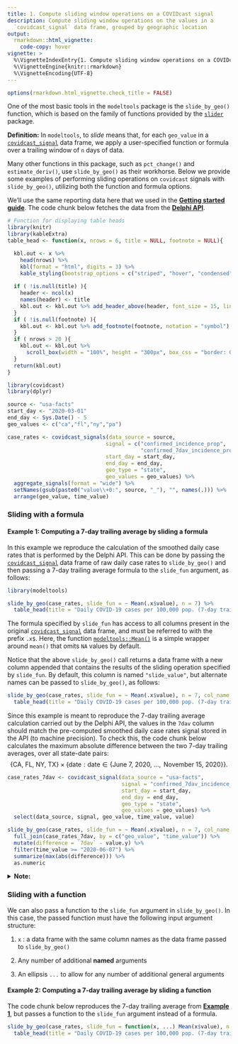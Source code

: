 ```yaml
---
title: 1. Compute sliding window operations on a COVIDcast signal
description: Compute sliding window operations on the values in a 
  `covidcast_signal` data frame, grouped by geographic location
output: 
  rmarkdown::html_vignette:
    code-copy: hover
vignette: >
  %\VignetteIndexEntry{1. Compute sliding window operations on a COVIDcast signal}
  %\VignetteEngine{knitr::rmarkdown}
  %\VignetteEncoding{UTF-8}
---
```


```r
options(rmarkdown.html_vignette.check_title = FALSE)
```

One of the most basic tools in the `modeltools` package is the `slide_by_geo()`
function, which is based on the family of functions provided by the 
[`slider`](https://cran.r-project.org/web/packages/slider/vignettes/slider.html)
package. 

**Definition:** In `modeltools`, to *slide* means that, for each `geo_value`
in a [`covidcast_signal`](https://cmu-delphi.github.io/covidcast/covidcastR/reference/covidcast_signal.html) 
data frame, we apply a user-specified function or formula over a trailing 
window of `n` days of data.

Many other functions in this package, such as `pct_change()` and
`estimate_deriv()`, use `slide_by_geo()` as their workhorse. Below we provide
some examples of performing sliding operations on `covidcast` signals with
`slide_by_geo()`, utilizing both the function and formula options.

We'll use the same reporting data here that we used in the
[**Getting started guide**](https://cmu-delphi.github.io/covidcast/modeltoolsR/articles/modeltools.html).
The code chunk below fetches the data from the 
[**Delphi API**](https://cmu-delphi.github.io/delphi-epidata/api/covidcast_signals.html).

```r
# Function for displaying table heads
library(knitr)
library(kableExtra)
table_head <- function(x, nrows = 6, title = NULL, footnote = NULL){

  kbl.out <- x %>%
    head(nrows) %>%
    kbl(format = "html", digits = 3) %>%
    kable_styling(bootstrap_options = c("striped", "hover", "condensed", "responsive"))
  
  if ( !is.null(title) ){
    header <- ncol(x)
    names(header) <- title
    kbl.out <- kbl.out %>% add_header_above(header, font_size = 15, line = F)
  }
  if ( !is.null(footnote) ){
    kbl.out <- kbl.out %>% add_footnote(footnote, notation = "symbol")
  }
  if ( nrows > 20 ){
    kbl.out <- kbl.out %>% 
      scroll_box(width = "100%", height = "300px", box_css = "border: 0px solid #fff; padding: 2px; ")
  }
  return(kbl.out)
}
```

```r
library(covidcast)
library(dplyr)

source <- "usa-facts"
start_day <- "2020-03-01"
end_day <- Sys.Date() - 5
geo_values <- c("ca","fl","ny","pa")

case_rates <- covidcast_signals(data_source = source,
                               signal = c("confirmed_incidence_prop",
                                          "confirmed_7dav_incidence_prop"),
                               start_day = start_day,
                               end_day = end_day,
                               geo_type = "state",
                               geo_values = geo_values) %>%
  aggregate_signals(format = "wide") %>%
  setNames(gsub(paste0("value\\+0:", source, "_"), "", names(.))) %>%
  arrange(geo_value, time_value)
```


### Sliding with a formula

#### Example 1: Computing a 7-day trailing average by sliding a formula

In this example we reproduce the calculation of the smoothed daily case rates 
that is performed by the Delphi API. This can be done by passing the 
[`covidcast_signal`](https://cmu-delphi.github.io/covidcast/covidcastR/reference/covidcast_signal.html) 
data frame of raw daily case rates to `slide_by_geo()` and then passing a 7-day
trailing average formula to the `slide_fun` argument, as follows:

```r
library(modeltools)

slide_by_geo(case_rates, slide_fun = ~ Mean(.x$value), n = 7) %>%
  table_head(title = "Daily COVID-19 cases per 100,000 pop. (7-day trailing average)")
```


The formula specified by `slide_fun` has access to all columns present in the
original
[`covidcast_signal`](https://cmu-delphi.github.io/covidcast/covidcastR/reference/covidcast_signal.html) 
data frame, and must be referred to with the prefix `.x$`. Here, the function
[`modeltools::Mean()`](https://cmu-delphi.github.io/covidcast/covidcastR/reference/Min.html) 
is a simple wrapper around `mean()` that omits `NA` values by default.

Notice that the above `slide_by_geo()` call returns a data frame with a new 
column appended that contains the results of the sliding operation specified by
`slide_fun`. By default, this column is named `"slide_value"`, but alternate
names can be passed to `slide_by_geo()`, as follows:

```r
slide_by_geo(case_rates, slide_fun = ~ Mean(.x$value), n = 7, col_name = "7dav") %>%
  table_head(title = "Daily COVID-19 cases per 100,000 pop. (7-day trailing average)")
```

Since this example is meant to reproduce the 7-day trailing average calculation 
carried out by the Delphi API, the values in the `7dav` column should match the 
pre-computed smoothed daily case rates signal stored in the API 
(to machine precision). To check this, the code chunk below calculates the 
maximum absolute difference between the two 7-day trailing averages, 
over all state-date pairs:
$$\big\{\text{CA, FL, NY, TX}\big\} \times \big\{\text{date}: \text{date}\in \{\text{June 7, 2020, }\dots,\text{ November 15, 2020}\}\big\}.$$

```r
case_rates_7dav <- covidcast_signal(data_source = "usa-facts",
                                    signal = "confirmed_7dav_incidence_prop",
                                    start_day = start_day,
                                    end_day = end_day,
                                    geo_type = "state",
                                    geo_values = geo_values) %>%
  select(data_source, signal, geo_value, time_value, value)

slide_by_geo(case_rates, slide_fun = ~ Mean(.x$value), n = 7, col_name = "7dav") %>%
  full_join(case_rates_7dav, by = c("geo_value", "time_value")) %>%
  mutate(difference = `7dav` - value.y) %>%
  filter(time_value >= "2020-06-07") %>%
  summarize(max(abs(difference))) %>%
  as.numeric
```

<details><summary>**Note:**</summary>
The raw daily case rates that we pass to `slide_by_geo()` begin on June 1, 2020,
so the `"7dav"` column created by `slide_by_geo()` doesn't represent a true 
*7-day average* until June 7, 2020. This is why we only perform the sanity check
calculation above on the dates June 7, 2020, ..., November 15, 2020. When a 
trailing window of `n` days is not available, `slide_by_geo()` just applies the
`slide_fun` function/formula to whatever data *is* available. So for June `n`th,
`n = 1,...,6`, the values in the `"7dav"` column are only `n`-day trailing
averages. Whereas the pre-computed smoothed daily case rates signal stored in
Delphi's API is a true 7-day average for all dates June 1, 2020, ..., November
15, 2020.
</details>


### Sliding with a function 

We can also pass a function to the `slide_fun` argument in `slide_by_geo()`.
In this case, the passed function must have the following input argument 
structure: 

1. `x` : a data frame with the same column names as the data frame passed to
`slide_by_geo()`

2. Any number of additional **named** arguments

3. An ellipsis `...` to allow for any number of additional general arguments

#### Example 2: Computing a 7-day trailing average by sliding a function

The code chunk below reproduces the 7-day trailing average from
[**Example 1**][Example 1: Computing a 7-day trailing average by sliding a formula], 
but passes a function to the `slide_fun` argument instead of a formula.

```r
slide_by_geo(case_rates, slide_fun = function(x, ...) Mean(x$value), n = 7, col_name = "7dav") %>%
  table_head(title = "Daily COVID-19 cases per 100,000 pop. (7-day trailing average)")
```
